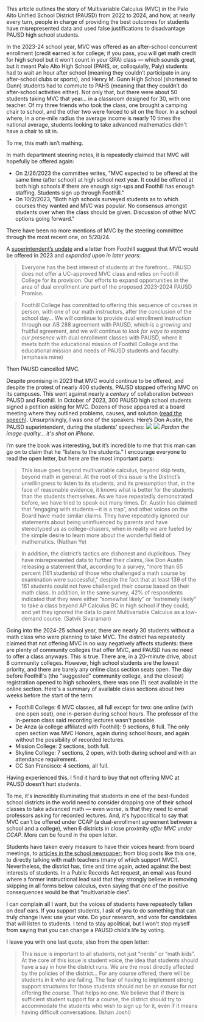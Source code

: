This article outlines the story of Multivariable Calculus (MVC) in the Palo Alto Unified School District (PAUSD) from 2022 to 2024, and how, at nearly every turn, people in charge of providing the best outcomes for students have misrepresented data and used false justifications to disadvantage PAUSD high school students.

In the 2023-24 school year, MVC was offered as an after-school concurrent enrollment (credit earned is for college; if you pass, you will get math credit for high school but it won’t count in your GPA) class — which sounds great, but it meant Palo Alto High School (PAHS, or, colloquially, Paly) students had to wait an hour after school (meaning they couldn’t participate in any after-school clubs or sports), and Henry M. Gunn High School (shortened to Gunn) students had to commute to PAHS (meaning that they couldn’t do after-school activities either). Not only that, but there were about 50 students taking MVC that year… in a classroom designed for 30, with one teacher. Of my three friends who took the class, one brought a camping chair to school, and the other two were forced to sit on the floor. In a school where, in a one-mile radius the average income is nearly 10 times the national average, students looking to take advanced mathematics didn't have a chair to sit in.

To me, this math isn’t mathing.

In math department steering notes, it is repeatedly claimed that MVC will hopefully be offered again:
- On 2/26/2023 the committee writes, "MVC expected to be offered at the same time (after school) at high school next year. It could be offered at both high schools if there are enough sign-ups and Foothill has enough staffing. Students sign up through Foothill."
- On 10/2/2023, "Both high schools surveyed students as to which courses they wanted and MVC was popular. No consensus amongst students over when the class should be given. Discussion of other MVC options going forward."

There have been no more mentions of MVC by the steering committee through the most recent one, on 5/20/24.

A [superintendent’s update](https://www.pausd.org/about-us/news/superintendents-update/do/~board/sup/post/superintendents-update-may-19-2023) and a letter from Foothill suggest that MVC would be offered in 2023 and *expanded upon in later years*:

>Everyone has the best interest of students at the forefront... PAUSD does not offer a UC-approved MVC class and relies on Foothill College for its provision. Our efforts to expand opportunities in the area of dual enrollment are part of the proposed 2023-2024 PAUSD Promise.

>Foothill College has committed to offering this sequence of courses in person, with one of our math instructors, after the conclusion of the school day... We will continue to provide dual enrollment instruction through our AB 288 agreement with PAUSD, which is a *growing* and fruitful agreement, and we will continue to *look for ways to expand our presence* with dual enrollment classes with PAUSD, where it meets both the educational mission of Foothill College and the educational mission and needs of PAUSD students and faculty.
>(emphasis mine)

Then PAUSD cancelled MVC.

Despite promising in 2023 that MVC would continue to be offered, and despite the protest of nearly 400 students, PAUSD stopped offering MVC on its campuses. This went against nearly a *century* of collaboration between PAUSD and Foothill. In October of 2023, 300 PAUSD high school students signed a petition asking for MVC. Dozens of those appeared at a board meeting where they outlined problems, causes, and solution ([read the speech](https://docs.google.com/document/d/1lgEHbgKIhx3qZQFAoSllPRFJH4phZ-pwEYx6N8zMvyI/)). Unsurprisingly, I was one of the speakers. Here’s Don Austin, the PAUSD superintendent, during the students’ speeches:
<img src="https://cloud-5k6ncx2n8-hack-club-bot.vercel.app/0image.png"></img>
<img src="https://cloud-pn1arigcl-hack-club-bot.vercel.app/0image.png"></img>
*Pardon the image quality... it's shot on iPhone.*

I’m sure the book was interesting, but it’s incredible to me that this man can go on to claim that he “listens to the students.” I encourage everyone to read the open letter, but here are the most important parts:

>This issue goes beyond multivariable calculus, beyond skip tests, beyond math in general. At the root of this issue is the District’s unwillingness to listen to its students, and its presumption that, in the face of reasonable evidence, it knows what is better for the students than the students themselves. As we have repeatedly demonstrated before, we have tried to speak out many times. Dr. Austin has claimed that “engaging with students—it is a trap”, and other voices on the Board have made similar claims. They have repeatedly ignored our statements about being uninfluenced by parents and have stereotyped us as college-chasers, when in reality we are fueled by the simple desire to learn more about the wonderful field of mathematics.
>(Nathan Ye)

>In addition, the district’s tactics are dishonest and duplicitous. They have misrepresented data to further their claims, like Don Austin releasing a statement that, according to a survey, “more than 65 percent (161 students) of those who challenged a math course by examination were successful,” despite the fact that at least 139 of the 161 students could not have challenged their course based on their math class. In addition, in the same survey, 42% of respondents indicated that they were either “somewhat likely” or “extremely likely” to take a class beyond AP Calculus BC in high school if they could, and yet they ignored the data to paint Multivariable Calculus as a low-demand course.
>(Satvik Sivaraman)

Going into the 2024-25 school year, there are nearly 30 students without a math class who were planning to take MVC. The district has repeatedly claimed that not offering MVC in no way negatively affects students: there are plenty of community colleges that offer MVC, and PAUSD has no need to offer a class anyways. This is true. There are, in a 20-minute drive, about 8 community colleges. However, high school students are the lowest priority, and there are barely any online class section seats open. The day before Foothill's (the "suggested" community college, and the closest) registration opened to high schoolers, there was one (1) seat available in the online section.
Here's a summary of available class sections about two weeks before the start of the term:
- Foothill College: 6 MVC classes, all full except for two: one online (with one open seat), one in-person during school hours. The professor of the in-person class said recording lectures wasn't possible.
- De Anza (a college affiliated with Foothill): 9 sections, 8 full. The only open section was MVC Honors, again during school hours, and again without the possibility of recorded lectures.
- Mission College: 2 sections, both full.
- Skyline College: 7 sections, 2 open, with both during school and with an attendance requirement.
- CC San Fransisco: 4 sections, all full.

Having experienced this, I find it hard to buy that not offering MVC at PAUSD doesn't hurt students.

To me, it's incredibly illuminating that students in one of the best-funded school districts in the world need to consider dropping one of their school classes to take advanced math — even worse, is that they need to email professors asking for recorded lectures. And, it's hypocritical to say that MVC can't be offered under CCAP (a dual-enrollment agreement between a school and a college), when 6 districts in close proximity *offer MVC under CCAP*. More can be found in the open letter.

Students have taken every measure to have their voices heard: from board meetings, to [articles in the school newspaper](https://thecampanile.org/29268/opinion/pausd-mismanaged-multivariable-calculus-decision/); from blog posts like this one, to directly talking with math teachers (many of which support MVC!). Nevertheless, the district has, time and time again, acted against the best interests of students. In a Public Records Act request, an email was found where a former instructional lead said that they strongly believe in removing skipping in all forms below calculus, even saying that one of the positive consequences would be that “multivariable dies”.

I can complain all I want, but the voices of students have repeatedly fallen on deaf ears. If you support students, I ask of you to do something that can truly change lives: use your vote. Do your research, and vote for candidates that will listen to students. I tend to stay apolitical, but I won’t stop myself from saying that you can change a PAUSD child’s life by voting.

I leave you with one last quote, also from the open letter:

>This issue is important to all students, not just “nerds” or “math kids”. At the core of this issue is student voice, the idea that students should have a say in how the district runs. We are the most directly affected by the policies of the district... For any course offered, there will be students in it who are failing. The fear of having to implement strong support structures for those students should not be an excuse for not offering the course. That helps no one. We believe that if there is sufficient student support for a course, the district should try to accommodate the students who wish to sign up for it, even if it means having difficult conversations.
>(Ishan Joshi)